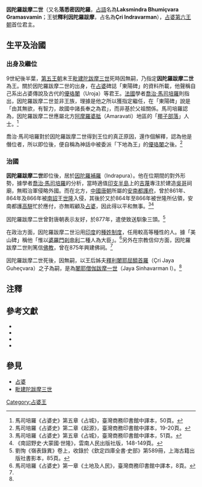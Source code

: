 {{Infobox monarch
| name               =因陀羅跋摩二世
| title              = [[占婆|占婆]][[占婆君主列表|國王]]
| image              =
| caption            =
| reign              =約875年前後
| coronation         = 
| investiture        =
| full name          =
| native_lang1       = 
| native_lang1_name1 =
| birth_date         =？
| birth_place        =[[占婆|占婆]]
| death_date         =？
| death_place        =[[占婆|占婆]]
| burial_date        =
| burial_place       =
| predecessor        =[[毗建陀跋摩三世|毗建陀跋摩三世]]（[[占婆第五王朝|第五王朝]]）
| successor          =[[闍耶僧伽跋摩一世|闍耶僧伽跋摩一世]]
| queen              =
| consort            = 
| spouse             =
| spouse 1            =
| spouse 2             =
| spouse 3           =
| spouse 4           =
| spouse 5           =
| spouse 6           =
| spouse 7           =
| offspring          = 
| royal house        =[[占婆第六王朝|第六王朝]]
| dynasty            = 
| father             =
| mother             =
| children           =
| religion           =[[印度教|印度教]]
}}
'''因陀羅跋摩二世'''（又名'''落悉密因陀羅'''，[[占婆語|占語]]名為'''Laksmindra Bhumiçvara Gramasvamin'''；王號'''釋利因陀羅跋摩'''，占名為'''Çri Indravarman'''），[[占婆|占婆]][[占婆第六王朝|第六王朝]]首位君主。

==生平及治國==
===出身及繼位===
9世紀後半葉，[[占婆第五王朝|第五王朝]]末王[[毗建陀跋摩三世|毗建陀跋摩三世]]死時因無嗣，乃指定'''因陀羅跋摩二世'''為王。關於因陀羅跋摩二世的出身，在[[占婆|占婆]]碑誌「東陽碑」的資料所載，他聲稱自己系出占婆傳說及古代的[[優珞闍|優珞闍]]（Uroja）等君王。[[法國|法國]]學者[[喬治·馬司培羅|喬治·馬司培羅]]則指出，因陀羅跋摩二世並非王族，理據是他之所以獲指定繼任，在「東陽碑」說是「由其無欲，有智力，故國中諸長奉之為君」，而非基於父祖關係。馬司培羅認為，因陀羅跋摩二世應屬北方[[阿摩羅婆胝|阿摩羅婆胝]]（Amaravati）地區的「[[椰子部落|椰子部落]]」人士。<ref>馬司培羅《占婆史》第五章《占城》，臺灣商務印書館中譯本，50頁。</ref>

喬治·馬司培羅對於因陀羅跋摩二世得到王位的真正原因，還作個解釋，認為他是僭位者，所以即位後，便自稱為神話中被委派「下地為王」的[[優珞闍|優珞闍]]之後。<ref>馬司培羅《占婆史》第二章《起源》，臺灣商務印書館中譯本，19-20頁。</ref>

===治國===
'''因陀羅跋摩二世'''即位後，居於[[因陀羅補羅|因陀羅補羅]]（Indrapura）。他在位期間的對外形勢，據學者[[喬治·馬司培羅|喬治·馬司培羅]]的分析，當時適值[[印支半島|印支半島]]上的[[高棉帝國|吉蔑]]專注於建造[[吳哥|吳哥]]祠廟，無暇治軍侵略外國。而在北方，[[中國|中國]][[唐朝|唐朝]]所屬的[[安南都護府|安南都護府]]，曾於861年、864年及866年被[[南詔|南詔]]王[[世隆|世隆]]入侵，其後於又於864年至866年被世隆所佔領，安南都護[[高駢|高駢]]忙於應付，亦無暇顧及[[占婆|占婆]]，因此得以平和無事。<ref name="占婆史51">馬司培羅《占婆史》第五章《占城》，臺灣商務印書館中譯本，51頁。</ref><ref>《南詔野史·大蒙國·世隆》，雲南人民出版社版，148-149頁。</ref>

因陀羅跋摩二世曾對唐朝表示友好，於877年，遣使致送馴象三頭。<ref>劉恂《嶺表錄異》卷上，收錄於《欽定四庫全書·史部》第589冊，上海古籍出版社書影本，85頁。</ref>

在政治方面，因陀羅跋摩二世沿用[[印度|印度]]的[[種姓制度|種姓制度]]，任用較高等種性的人。據「美山碑」稱他「惟以[[種姓制度#瓦爾那階序|婆羅門]][[種姓制度#瓦爾那階序|剎帝利]]二種人為大臣」。<ref>馬司培羅《占婆史》第一章《土地及人民》，臺灣商務印書館中譯本，8頁。</ref>另外在宗教信仰方面，因陀羅跋摩二世則篤信[[佛教|佛教]]，曾在875年興建佛祠。<ref name="占婆史51"/>

因陀羅跋摩二世死後，因無嗣，以王后姊夫[[釋利闍耶屈醯首羅|釋利闍耶屈醯首羅]]（Çri Jaya Guheçvara）之子為嗣，是為[[闍耶僧伽跋摩一世|闍耶僧伽跋摩一世]]（Jaya Sinhavarman I）。<ref name="占婆史51"/>

==注釋==
<div class="references-small">   
<references />   
</div>   
</div>

==參考文獻==
<div class="references-small">
*{{cite book|title=《[[占婆史|占婆史]]》|author=[[喬治·馬司培羅|喬治·馬司培羅]]|others=[[馮承鈞|馮承鈞]]譯|location=[[台灣|台灣]]|publisher=[[臺灣商務印書館|臺灣商務印書館]]（[[中華民國|民國]]62）（1973）|language=zh}}
*{{cite book|title=《[[占婆史|占婆史]]》，收錄於《東蒙古遼代舊城探考記（外二種）》|author=馬伯樂（[[喬治·馬司培羅|喬治·馬司培羅]]的另一譯名）|others=[[馮承鈞|馮承鈞]]譯|location=[[北京|北京]]|publisher=[[中華書局|中華書局]]（2004）ISBN 7101042228|language=zh}}
*{{cite book|title=《[[南詔野史|南詔野史]]會證》|author=[[倪輅|倪輅]]輯、[[胡蔚|胡蔚]]增訂、[[木芹|木芹]]會證|location=[[昆明|昆明]]|publisher=[[雲南人民出版社|雲南人民出版社]]（1990）ISBN 7222005412|language=zh}}
*{{cite book|title=《[[嶺表錄異|嶺表錄異]]》，收錄於《欽定四庫全書·史部》第589冊|author=[[劉恂|劉恂]]|location=[[上海|上海]]|publisher=[[上海古籍出版社|上海古籍出版社]]（1987）|language=zh}}
</div>

==參見==
*[[占婆|占婆]]
*[[毗建陀跋摩三世|毗建陀跋摩三世]]

{{start box}}
{{succession box|[[毗建陀跋摩三世|毗建陀跋摩三世]]<br>（[[占婆第五王朝|第五王朝]]）|[[闍耶僧伽跋摩一世|闍耶僧伽跋摩一世]]|[[占婆君主列表#第六王朝|占婆王]]|約875年前後}}
{{end box}}
{{占婆君主}}

[[Category:占婆王|Category:占婆王]]